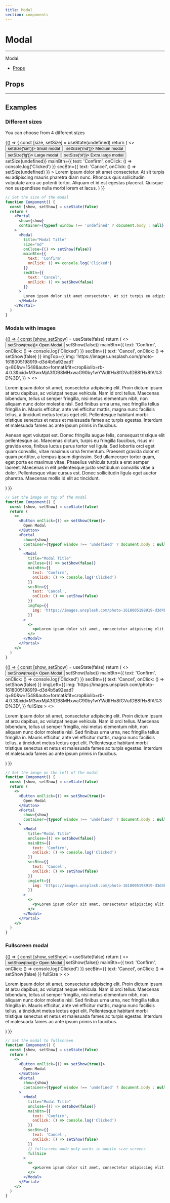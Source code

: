 ```yaml
---
title: Modal
section: components
---
```



# Modal

---

Modal.

- [Props](#Props)

## Props
---

## Examples

### Different sizes

You can choose from 4 different sizes

<Demo title="Modal sizes" background={colors.bgGrey}>
  <Function>
    {() => {
      const [size, setSize] = useState(undefined)
      return (
        <>
          <Button onClick={() => setSize('sm')}>
            Small modal
          </Button>
          <Button onClick={() => setSize('md')}>
            Medium modal
          </Button>
          <Button onClick={() => setSize('lg')}>
            Large modal
          </Button>
          <Button onClick={() => setSize('xl')}>
            Extra large modal
          </Button>
          <Portal
            show={size !== undefined}
            container={typeof window !== 'undefined' ? document.body : null}
          >
            <Modal
              title="Modal Title"
              size={size}
              onClose={() => setSize(undefined)}
              mainBtn={{
                text: 'Confirm',
                onClick: () => console.log('Clicked')
              }}
              secBtn={{
                text: 'Cancel',
                onClick: () => setSize(undefined)
              }}
            >
              Lorem ipsum dolor sit amet consectetur. At sit turpis eu adipiscing mauris pharetra diam nunc. Rhoncus quis sollicitudin vulputate arcu ac potenti tortor. Aliquam et id est egestas placerat. Quisque non suspendisse nulla morbi lorem et lacus.
            </Modal>
          </Portal>
        </>
      )
    }}
  </Function>
</Demo>

```jsx
// Set the size of the modal
function Component() {
  const [show, setShow] = useState(false)
  return (
    <Portal
      show={show}
      container={typeof window !== 'undefined' ? document.body : null}
    >
      <Modal
        title="Modal Title"
        size="md"
        onClose={() => setShow(false)}
        mainBtn={{
          text: 'Confirm',
          onClick: () => console.log('Clicked')
        }}
        secBtn={{
          text: 'Cancel',
          onClick: () => setShow(false)
        }}
      >
        Lorem ipsum dolor sit amet consectetur. At sit turpis eu adipiscing mauris pharetra diam nunc. Rhoncus quis sollicitudin vulputate arcu ac potenti tortor. Aliquam et id est egestas placerat. Quisque non suspendisse nulla morbi lorem et lacus.
      </Modal>
    </Portal>
  )
}
```

### Modals with images

<Demo title="Image on top" background={colors.bgGrey}>
  <Function>
    {() => {
      const [show, setShow] = useState(false)
      return (
        <>
          <Button onClick={() => setShow(true)}>
            Open Modal
          </Button>
          <Portal
            show={show}
            container={typeof window !== 'undefined' ? document.body : null}
          >
            <Modal
              title="Modal Title"
              onClose={() => setShow(false)}
              mainBtn={{
                text: 'Confirm',
                onClick: () => console.log('Clicked')
              }}
              secBtn={{
                text: 'Cancel',
                onClick: () => setShow(false)
              }}
              imgTop={{
                img: 'https://images.unsplash.com/photo-1618005198919-d3d4b5a92ead?q=80&w=1548&auto=format&fit=crop&ixlib=rb-4.0.3&ixid=M3wxMjA3fDB8MHxwaG90by1wYWdlfHx8fGVufDB8fHx8fA%3D%3D',
              }}
            >
              <>
                <p>Lorem ipsum dolor sit amet, consectetur adipiscing elit. Proin dictum ipsum at arcu dapibus, ac volutpat neque vehicula. Nam id orci tellus. Maecenas bibendum, tellus ut semper fringilla, nisi metus elementum nibh, non aliquam nunc dolor molestie nisl. Sed finibus urna urna, nec fringilla tellus fringilla in. Mauris efficitur, ante vel efficitur mattis, magna nunc facilisis tellus, a tincidunt metus lectus eget elit. Pellentesque habitant morbi tristique senectus et netus et malesuada fames ac turpis egestas. Interdum et malesuada fames ac ante ipsum primis in faucibus.</p>
                <p>Aenean eget volutpat est. Donec fringilla augue felis, consequat tristique elit pellentesque ac. Maecenas dictum, turpis eu fringilla faucibus, risus mi gravida eros, finibus luctus purus tortor vel ligula. Sed lobortis orci eget quam convallis, vitae maximus urna fermentum. Praesent gravida dolor et quam porttitor, a tempus ipsum dignissim. Sed ullamcorper tortor quam, eget porta ex maximus vitae. Phasellus vehicula turpis a erat semper laoreet. Maecenas in elit pellentesque justo vestibulum convallis vitae a dolor. Pellentesque vitae cursus est. Donec sollicitudin ligula eget auctor pharetra. Maecenas mollis id elit ac tincidunt.</p>
              </>
            </Modal>
          </Portal>
        </>
      )
    }}
  </Function>
</Demo>

```jsx
// Set the image on top of the modal
function Component() {
  const [show, setShow] = useState(false)
  return (
    <>
      <Button onClick={() => setShow(true)}>
        Open Modal
      </Button>
      <Portal
        show={show}
        container={typeof window !== 'undefined' ? document.body : null}
      >
        <Modal
          title="Modal Title"
          onClose={() => setShow(false)}
          mainBtn={{
            text: 'Confirm',
            onClick: () => console.log('Clicked')
          }}
          secBtn={{
            text: 'Cancel',
            onClick: () => setShow(false)
          }}
          imgTop={{
            img: 'https://images.unsplash.com/photo-1618005198919-d3d4b5a92ead?q=80&w=1548&auto=format&fit=crop&ixlib=rb-4.0.3&ixid=M3wxMjA3fDB8MHxwaG90by1wYWdlfHx8fGVufDB8fHx8fA%3D%3D',
          }}
        >
          <>
            <p>Lorem ipsum dolor sit amet, consectetur adipiscing elit. Proin dictum ipsum at arcu dapibus, ac volutpat neque vehicula. Nam id orci tellus. Maecenas bibendum, tellus ut semper fringilla, nisi metus elementum nibh, non aliquam nunc dolor molestie nisl. Sed finibus urna urna, nec fringilla tellus fringilla in. Mauris efficitur, ante vel efficitur mattis, magna nunc facilisis tellus, a tincidunt metus lectus eget elit. Pellentesque habitant morbi tristique senectus et netus et malesuada fames ac turpis egestas. Interdum et malesuada fames ac ante ipsum primis in faucibus.</p>
          </>
        </Modal>
      </Portal>
    </>
  )
}
```

<Demo title="Image on the left" background={colors.bgGrey}>
  <Function>
    {() => {
      const [show, setShow] = useState(false)
      return (
        <>
          <Button onClick={() => setShow(true)}>
            Open Modal
          </Button>
          <Portal
            show={show}
            container={typeof window !== 'undefined' ? document.body : null}
          >
            <Modal
              title="Modal Title"
              onClose={() => setShow(false)}
              mainBtn={{
                text: 'Confirm',
                onClick: () => console.log('Clicked')
              }}
              secBtn={{
                text: 'Cancel',
                onClick: () => setShow(false)
              }}
              imgLeft={{
                img: 'https://images.unsplash.com/photo-1618005198919-d3d4b5a92ead?q=80&w=1548&auto=format&fit=crop&ixlib=rb-4.0.3&ixid=M3wxMjA3fDB8MHxwaG90by1wYWdlfHx8fGVufDB8fHx8fA%3D%3D',
              }}
              fullSize
            >
              <>
                <p>Lorem ipsum dolor sit amet, consectetur adipiscing elit. Proin dictum ipsum at arcu dapibus, ac volutpat neque vehicula. Nam id orci tellus. Maecenas bibendum, tellus ut semper fringilla, nisi metus elementum nibh, non aliquam nunc dolor molestie nisl. Sed finibus urna urna, nec fringilla tellus fringilla in. Mauris efficitur, ante vel efficitur mattis, magna nunc facilisis tellus, a tincidunt metus lectus eget elit. Pellentesque habitant morbi tristique senectus et netus et malesuada fames ac turpis egestas. Interdum et malesuada fames ac ante ipsum primis in faucibus.</p>
              </>
            </Modal>
          </Portal>
        </>
      )
    }}
  </Function>
</Demo>

```jsx
// Set the image on the left of the modal
function Component() {
  const [show, setShow] = useState(false)
  return (
    <>
      <Button onClick={() => setShow(true)}>
        Open Modal
      </Button>
      <Portal
        show={show}
        container={typeof window !== 'undefined' ? document.body : null}
      >
        <Modal
          title="Modal Title"
          onClose={() => setShow(false)}
          mainBtn={{
            text: 'Confirm',
            onClick: () => console.log('Clicked')
          }}
          secBtn={{
            text: 'Cancel',
            onClick: () => setShow(false)
          }}
          imgLeft={{
            img: 'https://images.unsplash.com/photo-1618005198919-d3d4b5a92ead?q=80&w=1548&auto=format&fit=crop&ixlib=rb-4.0.3&ixid=M3wxMjA3fDB8MHxwaG90by1wYWdlfHx8fGVufDB8fHx8fA%3D%3D',
          }}
        >
          <>
            <p>Lorem ipsum dolor sit amet, consectetur adipiscing elit. Proin dictum ipsum at arcu dapibus, ac volutpat neque vehicula. Nam id orci tellus. Maecenas bibendum, tellus ut semper fringilla, nisi metus elementum nibh, non aliquam nunc dolor molestie nisl. Sed finibus urna urna, nec fringilla tellus fringilla in. Mauris efficitur, ante vel efficitur mattis, magna nunc facilisis tellus, a tincidunt metus lectus eget elit. Pellentesque habitant morbi tristique senectus et netus et malesuada fames ac turpis egestas. Interdum et malesuada fames ac ante ipsum primis in faucibus.</p>
          </>
        </Modal>
      </Portal>
    </>
  )
}
```

### Fullscreen modal

<Demo title="Fullscreen modal" background={colors.bgGrey}>
  <Function>
    {() => {
      const [show, setShow] = useState(false)
      return (
        <>
          <Button onClick={() => setShow(true)}>
            Open Modal
          </Button>
          <Portal
            show={show}
            container={typeof window !== 'undefined' ? document.body : null}
          >
            <Modal
              title="Modal Title"
              onClose={() => setShow(false)}
              mainBtn={{
                text: 'Confirm',
                onClick: () => console.log('Clicked')
              }}
              secBtn={{
                text: 'Cancel',
                onClick: () => setShow(false)
              }}
              fullSize
            >
              <>
                <p>Lorem ipsum dolor sit amet, consectetur adipiscing elit. Proin dictum ipsum at arcu dapibus, ac volutpat neque vehicula. Nam id orci tellus. Maecenas bibendum, tellus ut semper fringilla, nisi metus elementum nibh, non aliquam nunc dolor molestie nisl. Sed finibus urna urna, nec fringilla tellus fringilla in. Mauris efficitur, ante vel efficitur mattis, magna nunc facilisis tellus, a tincidunt metus lectus eget elit. Pellentesque habitant morbi tristique senectus et netus et malesuada fames ac turpis egestas. Interdum et malesuada fames ac ante ipsum primis in faucibus.</p>
              </>
            </Modal>
          </Portal>
        </>
      )
    }}
  </Function>
</Demo>

```jsx
// Set the modal to fullscreen
function Component() {
  const [show, setShow] = useState(false)
  return (
    <>
      <Button onClick={() => setShow(true)}>
        Open Modal
      </Button>
      <Portal
        show={show}
        container={typeof window !== 'undefined' ? document.body : null}
      >
        <Modal
          title="Modal Title"
          onClose={() => setShow(false)}
          mainBtn={{
            text: 'Confirm',
            onClick: () => console.log('Clicked')
          }}
          secBtn={{
            text: 'Cancel',
            onClick: () => setShow(false)
          }}
          // fullscreen mode only works in mobile size screens
          fullSize
        >
          <>
            <p>Lorem ipsum dolor sit amet, consectetur adipiscing elit. Proin dictum ipsum at arcu dapibus, ac volutpat neque vehicula. Nam id orci tellus. Maecenas bibendum, tellus ut semper fringilla, nisi metus elementum nibh, non aliquam nunc dolor molestie nisl. Sed finibus urna urna, nec fringilla tellus fringilla in. Mauris efficitur, ante vel efficitur mattis, magna nunc facilisis tellus, a tincidunt metus lectus eget elit. Pellentesque habitant morbi tristique senectus et netus et malesuada fames ac turpis egestas. Interdum et malesuada fames ac ante ipsum primis in faucibus.</p>
          </>
        </Modal>
      </Portal>
    </>
  )
}
```

